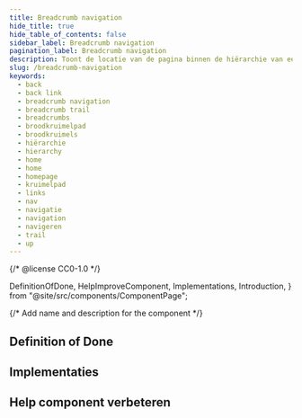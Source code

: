 ```yaml
---
title: Breadcrumb navigation
hide_title: true
hide_table_of_contents: false
sidebar_label: Breadcrumb navigation
pagination_label: Breadcrumb navigation
description: Toont de locatie van de pagina binnen de hiërarchie van een website en biedt de mogelijkheid om tussen niveaus te navigeren.
slug: /breadcrumb-navigation
keywords:
  - back
  - back link
  - breadcrumb navigation
  - breadcrumb trail
  - breadcrumbs
  - broodkruimelpad
  - broodkruimels
  - hiërarchie
  - hierarchy
  - home
  - home
  - homepage
  - kruimelpad
  - links
  - nav
  - navigatie
  - navigation
  - navigeren
  - trail
  - up
---
```


{/* @license CC0-1.0 */}

  DefinitionOfDone,
  HelpImproveComponent,
  Implementations,
  Introduction,
} from "@site/src/components/ComponentPage";

{/* Add name and description for the component */}


<Introduction component={component} headingLevel={1} description={description} />

## Definition of Done

<DefinitionOfDone component={component} headingLevel={3} />

## Implementaties

<Implementations component={component} headingLevel={3} />

## Help component verbeteren

<HelpImproveComponent component={component} headingLevel={3} />
